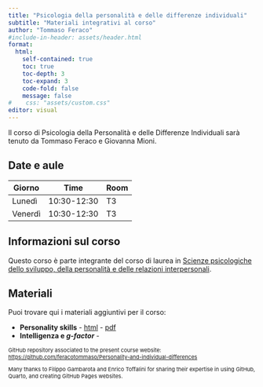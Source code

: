 ```yaml
---
title: "Psicologia della personalità e delle differenze individuali"
subtitle: "Materiali integrativi al corso"
author: "Tommaso Feraco"
#include-in-header: assets/header.html
format: 
  html:
    self-contained: true
    toc: true   
    toc-depth: 3 
    toc-expand: 3 
    code-fold: false 
    message: false
#    css: "assets/custom.css"
editor: visual
---
```


Il corso di Psicologia della Personalità e delle Differenze Individuali sarà tenuto da Tommaso Feraco e Giovanna Mioni.

## Date e aule

| Giorno  | Time        | Room |
|---------|-------------|------|
| Lunedì  | 10:30-12:30 | T3   |
| Venerdì | 10:30-12:30 | T3   |

## Informazioni sul corso

Questo corso è parte integrante del corso di laurea in [Scienze psicologiche dello sviluppo, della personalità e delle relazioni interpersonali](https://www.psicologia.unipd.it/offerta-didattica/corsi-di-laurea/?tipo=L&ordinamento=2023&key=PS2295).

## Materiali

Puoi trovare qui i materiali aggiuntivi per il corso:

-   **Personality skills** - [html](https://feracotommaso.github.io/Personality-and-individual-differences/chapters/personalitySkills.html){target="_blank"} - [pdf](Slides/0.GettingStartedR.pdf){target="_blank"}
-   **Intelligenza e *g-factor*** -

::: {style="font-size:11px;"}
GitHub repository associated to the present course website: <https://github.com/feracotommaso/Personality-and-individual-differences>

Many thanks to Filippo Gambarota and Enrico Toffalini for sharing their expertise in using GitHub, Quarto, and creating GitHub Pages websites.
:::
